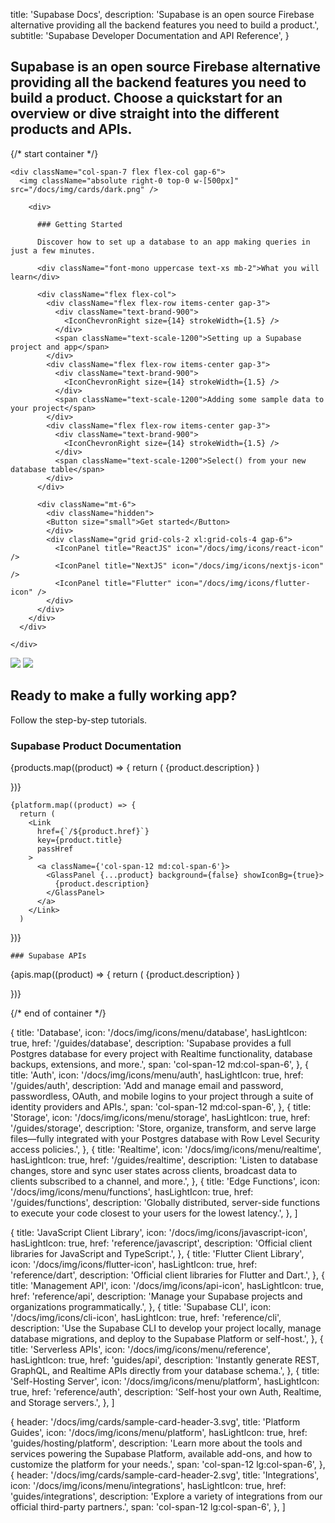
  title: 'Supabase Docs',
  description: 'Supabase is an open source Firebase alternative providing all the backend features you need to build a product.',
  subtitle: 'Supabase Developer Documentation and API Reference',
}

<h2 className="text-base max-w-xl m-0">
  Supabase is an open source Firebase alternative providing all the backend features you need to build a product. Choose a quickstart for an overview or dive straight into the different products and APIs.
</h2>

{/* start container */}

<div className="flex flex-col gap-12 my-12">

<div className="-space-y-px">
  <div className="
    border border-scale-400 px-12 pb-8 pt-2 relative overflow-hidden 
    grid grid-cols-12
    rounded-tl-xl
    rounded-tr-xl
    ">

    <div className="col-span-7 flex flex-col gap-6">
      <img className="absolute right-0 top-0 w-[500px]" src="/docs/img/cards/dark.png" />

        <div>

          ### Getting Started

          Discover how to set up a database to an app making queries in just a few minutes.

          <div className="font-mono uppercase text-xs mb-2">What you will learn</div>

          <div className="flex flex-col">
            <div className="flex flex-row items-center gap-3">
              <div className="text-brand-900">
                <IconChevronRight size={14} strokeWidth={1.5} />
              </div>
              <span className="text-scale-1200">Setting up a Supabase project and app</span>
            </div>
            <div className="flex flex-row items-center gap-3">
              <div className="text-brand-900">
                <IconChevronRight size={14} strokeWidth={1.5} />
              </div>
              <span className="text-scale-1200">Adding some sample data to your project</span>
            </div>
            <div className="flex flex-row items-center gap-3">
              <div className="text-brand-900">
                <IconChevronRight size={14} strokeWidth={1.5} />
              </div>
              <span className="text-scale-1200">Select() from your new database table</span>
            </div>
          </div>

          <div className="mt-6">
            <div className="hidden">
            <Button size="small">Get started</Button>
            </div>
            <div className="grid grid-cols-2 xl:grid-cols-4 gap-6">
              <IconPanel title="ReactJS" icon="/docs/img/icons/react-icon" />
              <IconPanel title="NextJS" icon="/docs/img/icons/nextjs-icon" />
              <IconPanel title="Flutter" icon="/docs/img/icons/flutter-icon" />
            </div>
          </div>
        </div>
      </div>

    </div>

  <div
    className="
    border
    relative
    px-12 h-20
    rounded-bl-xl
    rounded-br-xl
    border-scale-400
    overflow-hidden
    min-w-full"
  >
    <img
      className="z-0 absolute left-12 top-3 lg:top-1 mt-auto mb-auto w-[64px] lg:w-[96px]"
      src="/docs/img/cards/tutorials-small.svg"
    />
    <img
      className="z-0 absolute -left-32 -bottom-48 w-[320px]"
      src="/docs/img/purple-glow-dark.png"
    />
    <div className="z-10 ml-[96px] lg:ml-[128px] flex flex-col items-start justify-center lg:justify-start lg:flex-row lg:items-center lg:gap-3 h-full">
      <h2 className="text-sm lg:text-base text-scale-1200 m-0">Ready to make a fully working app?</h2>
      <p className="text-sm lg:text-base text-scale-1100 m-0">Follow the step-by-step <Link href="/docs/guides/tutorials"><a className="m-0">tutorials</a></Link>.</p>
    </div>
  </div>
</div>

<div>
  <div className="max-w-xl">

### Supabase Product Documentation

  </div>

  <div className="grid grid-cols-12 gap-6 not-prose">
    {products.map((product) => {
      return (
        <Link
          href={`${product.href}`}
          key={product.title}
          passHref
        >
          <a className={product.span ?? 'col-span-12 md:col-span-4'}>
            <GlassPanel {...product} background={true} showIconBg={true} showLink={true}>
              {product.description}
            </GlassPanel>
          </a>
        </Link>
      )

})}

    {platform.map((product) => {
      return (
        <Link
          href={`/${product.href}`}
          key={product.title}
          passHref
        >
          <a className={'col-span-12 md:col-span-6'}>
            <GlassPanel {...product} background={false} showIconBg={true}>
              {product.description}
            </GlassPanel>
          </a>
        </Link>
      )

})}

  </div>

</div>

<div>

  <div className="max-w-xl">

    ### Supabase APIs

  </div>

  <div className="grid grid-cols-12 gap-6 not-prose">
    {apis.map((product) => {
      return (
        <Link
          href={`/${product.href}`}
          key={product.title}
          passHref
        >
          <a className={product.span ?? 'col-span-12 lg:col-span-4'}>
            <GlassPanel {...product} background={false}>
              {product.description}
            </GlassPanel>
          </a>
        </Link>
      )

})}

  </div>
</div>

{/* end of container */}

</div>

  {
    title: 'Database',
    icon: '/docs/img/icons/menu/database',
    hasLightIcon: true,
    href: '/guides/database',
    description: 'Supabase provides a full Postgres database for every project with Realtime functionality, database backups, extensions, and more.',
    span: 'col-span-12 md:col-span-6',
  },
  {
    title: 'Auth',
    icon: '/docs/img/icons/menu/auth',
    hasLightIcon: true,
    href: '/guides/auth',
    description: 'Add and manage email and password, passwordless, OAuth, and mobile logins to your project through a suite of identity providers and APIs.',
    span: 'col-span-12 md:col-span-6',
  },
  {
    title: 'Storage',
    icon: '/docs/img/icons/menu/storage',
    hasLightIcon: true,
    href: '/guides/storage',
    description: 'Store, organize, transform, and serve large files—fully integrated with your Postgres database with Row Level Security access policies.',
  },
  {
    title: 'Realtime',
    icon: '/docs/img/icons/menu/realtime',
    hasLightIcon: true,
    href: '/guides/realtime',
    description: 'Listen to database changes, store and sync user states across clients, broadcast data to clients subscribed to a channel, and more.',
  },
  {
    title: 'Edge Functions',
    icon: '/docs/img/icons/menu/functions',
    hasLightIcon: true,
    href: '/guides/functions',
    description: 'Globally distributed, server-side functions to execute your code closest to your users for the lowest latency.',
  },
]

  {
    title: 'JavaScript Client Library',
    icon: '/docs/img/icons/javascript-icon',
    hasLightIcon: true,
    href: 'reference/javascript',
    description: 'Official client libraries for JavaScript and TypeScript.',
  },
  {
    title: 'Flutter Client Library',
    icon: '/docs/img/icons/flutter-icon',
    hasLightIcon: true,
    href: 'reference/dart',
    description: 'Official client libraries for Flutter and Dart.',
  },
  {
    title: 'Management API',
    icon: '/docs/img/icons/api-icon',
    hasLightIcon: true,
    href: 'reference/api',
    description: 'Manage your Supabase projects and organizations programmatically.',
  },
  {
    title: 'Supabase CLI',
    icon: '/docs/img/icons/cli-icon',
    hasLightIcon: true,
    href: 'reference/cli',
    description: 'Use the Supabase CLI to develop your project locally, manage database migrations, and deploy to the Supabase Platform or self-host.',
  },
  {
    title: 'Serverless APIs',
    icon: '/docs/img/icons/menu/reference',
    hasLightIcon: true,
    href: 'guides/api',
    description: 'Instantly generate REST, GraphQL, and Realtime APIs directly from your database schema.',
  },
  {
    title: 'Self-Hosting Server',
    icon: '/docs/img/icons/menu/platform',
    hasLightIcon: true,
    href: 'reference/auth',
    description: 'Self-host your own Auth, Realtime, and Storage servers.',
  },
]

  {
    header: '/docs/img/cards/sample-card-header-3.svg',
    title: 'Platform Guides',
    icon: '/docs/img/icons/menu/platform',
    hasLightIcon: true,
    href: 'guides/hosting/platform',
    description: 'Learn more about the tools and services powering the Supabase Platform, available add-ons, and how to customize the platform for your needs.',
    span: 'col-span-12 lg:col-span-6',
  },
  {
    header: '/docs/img/cards/sample-card-header-2.svg',
    title: 'Integrations',
    icon: '/docs/img/icons/menu/integrations',
    hasLightIcon: true,
    href: 'guides/integrations',
    description: 'Explore a variety of integrations from our official third-party partners.',
    span: 'col-span-12 lg:col-span-6',
  },
]


